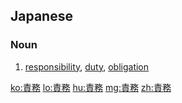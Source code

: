 ==Japanese==
{{ja-kanjitab|せき|む|yomi=on}}

===Noun===
{{ja-noun|せきむ}}

# [[responsibility]], [[duty]], [[obligation]]
#: {{ja-usex|税金は社会人の'''責務'''です。|ぜいきん は しゃかいじん の '''せきむ''' です。|Paying taxes is the responsibility of a citizen.}}

[[ko:責務]]
[[lo:責務]]
[[hu:責務]]
[[mg:責務]]
[[zh:責務]]